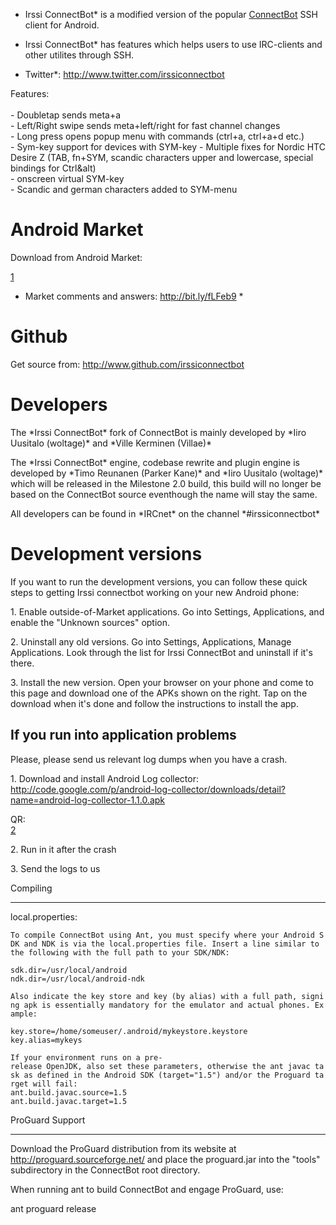*Irssi ConnectBot* is a modified version of the popular [http://code.google.com/p/connectbot/ ConnectBot] SSH client for Android.

*Irssi ConnectBot* has features which helps users to use IRC-clients and other utilites through SSH.

*Twitter*: http://www.twitter.com/irssiconnectbot

Features: <br><br>
- Doubletap sends meta+a<br>
- Left/Right swipe sends meta+left/right for fast channel changes<br>
- Long press opens popup menu with commands (ctrl+a, ctrl+a+d etc.)<br>
- Sym-key support for devices with SYM-key
- Multiple fixes for Nordic HTC Desire Z (TAB, fn+SYM, scandic characters upper and lowercase, special bindings for Ctrl&alt)<br>
- onscreen virtual SYM-key<br>
- Scandic and german characters added to SYM-menu <br>


= Android Market =
Download from Android Market:

[http://chart.apis.google.com/chart?cht=qr&chs=300x300&chl=market://details?id=org.woltage.irssiconnectbot?jotain.png]

* Market comments and answers: http://bit.ly/fLFeb9 *
= Github =

Get source from: http://www.github.com/irssiconnectbot


= Developers =

The *Irssi ConnectBot* fork of ConnectBot is mainly developed  by *Iiro Uusitalo (woltage)* and *Ville Kerminen (Villae)* 

The *Irssi ConnectBot* engine, codebase rewrite and plugin engine is developed by *Timo Reunanen (Parker Kane)* and *Iiro Uusitalo (woltage)* which will be released in the Milestone 2.0 build, this build will no longer be based on the ConnectBot source eventhough the name will stay the same.

All developers can be found in *IRCnet* on the channel *#irssiconnectbot*

= Development versions =

If you want to run the development versions, you can follow these quick steps to getting Irssi connectbot working on your new Android phone:

1. Enable outside-of-Market applications. Go into Settings, Applications, and enable the "Unknown sources" option.

2. Uninstall any old versions. Go into Settings, Applications, Manage Applications. Look through the list for Irssi ConnectBot and uninstall if it's there.

3. Install the new version. Open your browser on your phone and come to this page and download one of the APKs shown on the right. Tap on the download when it's done and follow the instructions to install the app.

==If you run into application problems==

Please, please send us relevant log dumps when you have a crash. 

1. Download and install Android Log collector: http://code.google.com/p/android-log-collector/downloads/detail?name=android-log-collector-1.1.0.apk

QR:<br>
[http://chart.apis.google.com/chart?chs=150x150&cht=qr&chl=http://android-log-collector.googlecode.com/files/android-log-collector-1.1.0.apk&chld=L|1&choe=UTF-8&log_collector.png]

2. Run in it after the crash

3. Send the logs to us



Compiling
---------

local.properties:

 To compile ConnectBot using Ant, you must specify where your Android SDK and NDK is via the local.properties file. Insert a line similar to the following with the full path to your SDK/NDK:

 sdk.dir=/usr/local/android
 ndk.dir=/usr/local/android-ndk

 Also indicate the key store and key (by alias) with a full path, signing apk is essentially mandatory for the emulator and actual phones. Example:

 key.store=/home/someuser/.android/mykeystore.keystore
 key.alias=mykeys

 If your environment runs on a pre-release OpenJDK, also set these parameters, otherwise the ant javac task as defined in the Android SDK (target="1.5") and/or the Proguard target will fail:
 ant.build.javac.source=1.5
 ant.build.javac.target=1.5

ProGuard Support
----------------

Download the ProGuard distribution from its website at http://proguard.sourceforge.net/ and place the proguard.jar into the "tools" subdirectory in the ConnectBot root directory.

When running ant to build ConnectBot and engage ProGuard, use:

ant proguard release
